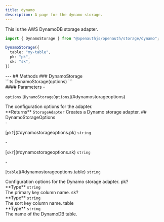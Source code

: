 ```yaml
---
title: dynamo
description: A page for the dynamo storage.
---
```



<div class="tsdoc">
<Section type="about">
This is the AWS DynamoDB storage adapter.


```ts
import { DynamoStorage } from "@openauthjs/openauth/storage/dynamo";

DynamoStorage({
  table: "my-table",
  pk: "pk",
  sk: "sk",
})
```
</Section>
---
## Methods
### DynamoStorage
<Segment>
<Section type="signature">
```ts
DynamoStorage(options)
```
</Section>
<Section type="parameters">
#### Parameters
- <p><code class="key">options</code> [<code class="type">DynamoStorageOptions</code>](#dynamostorageoptions)</p>
The configuration options for the adapter.
</Section>
<InlineSection>
**Returns** <code class="type">StorageAdapter</code>
</InlineSection>
Creates a Dynamo storage adapter.
</Segment>
## DynamoStorageOptions
<Segment>
<Section type="parameters">
- <p>[<code class="key">pk?</code>](#dynamostorageoptions.pk) <code class="primitive">string</code></p>
- <p>[<code class="key">sk?</code>](#dynamostorageoptions.sk) <code class="primitive">string</code></p>
- <p>[<code class="key">table</code>](#dynamostorageoptions.table) <code class="primitive">string</code></p>
</Section>
Configuration options for the Dynamo storage adapter.
</Segment>
<NestedTitle id="dynamostorageoptions.pk" Tag="h4" parent="DynamoStorageOptions.">pk?</NestedTitle>
<Segment>
<Section type="parameters">
<InlineSection>
**Type** <code class="primitive">string</code>
</InlineSection>
</Section>
The primary key column name.
</Segment>
<NestedTitle id="dynamostorageoptions.sk" Tag="h4" parent="DynamoStorageOptions.">sk?</NestedTitle>
<Segment>
<Section type="parameters">
<InlineSection>
**Type** <code class="primitive">string</code>
</InlineSection>
</Section>
The sort key column name.
</Segment>
<NestedTitle id="dynamostorageoptions.table" Tag="h4" parent="DynamoStorageOptions.">table</NestedTitle>
<Segment>
<Section type="parameters">
<InlineSection>
**Type** <code class="primitive">string</code>
</InlineSection>
</Section>
The name of the DynamoDB table.
</Segment>
</div>